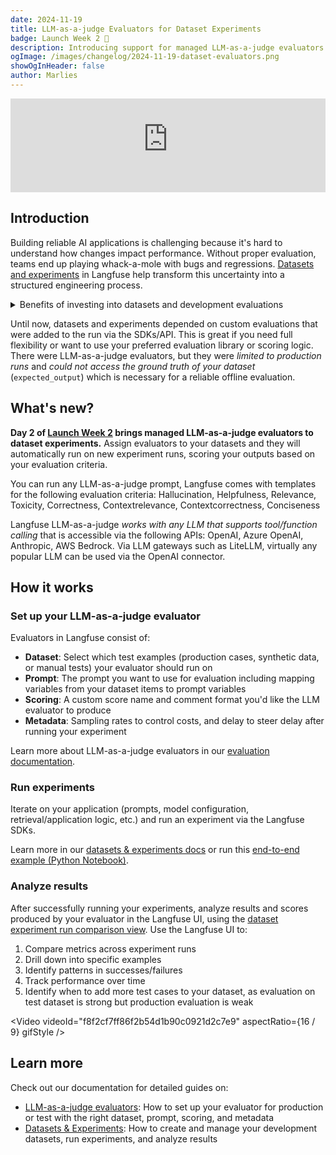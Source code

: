 ```yaml
---
date: 2024-11-19
title: LLM-as-a-judge Evaluators for Dataset Experiments
badge: Launch Week 2 🚀
description: Introducing support for managed LLM-as-a-judge evaluators for dataset experiments.
ogImage: /images/changelog/2024-11-19-dataset-evaluators.png
showOgInHeader: false
author: Marlies
---
```



<ChangelogHeader />

<iframe
  width="100%"
  className="aspect-[16/9] rounded mt-10 w-full"
  src="https://www.youtube-nocookie.com/embed/JOGMn5nqCSM?si=9-Et0tKtOYffyvru"
  title="YouTube video player"
  frameborder="0"
  allow="accelerometer; autoplay; clipboard-write; encrypted-media; gyroscope; picture-in-picture; web-share"
  referrerpolicy="strict-origin-when-cross-origin"
  allowFullScreen
></iframe>

## Introduction

Building reliable AI applications is challenging because it's hard to understand how changes impact performance. Without proper evaluation, teams end up playing whack-a-mole with bugs and regressions. [Datasets and experiments](/docs/datasets/overview) in Langfuse help transform this uncertainty into a structured engineering process.

<details>
<summary>Benefits of investing into datasets and development evaluations</summary>

- Measure the impact of changes before deployment
- Identify regressions early
- Compare specific dataset items across different runs using reliable scores
- Build stronger conviction in your test datasets by identifying gaps between test and production evaluations
- Create reliable feedback loops for development

</details>

Until now, datasets and experiments depended on custom evaluations that were added to the run via the SDKs/API. This is great if you need full flexibility or want to use your preferred evaluation library or scoring logic. There were LLM-as-a-judge evaluators, but they were _limited to production runs_ and _could not access the ground truth of your dataset_ (`expected_output`) which is necessary for a reliable offline evaluation.

## What's new?

**Day 2 of [Launch Week 2](/blog/2024-11-17-launch-week-2) brings managed LLM-as-a-judge evaluators to dataset experiments.** Assign evaluators to your datasets and they will automatically run on new experiment runs, scoring your outputs based on your evaluation criteria.

You can run any LLM-as-a-judge prompt, Langfuse comes with templates for the following evaluation criteria: Hallucination, Helpfulness, Relevance, Toxicity, Correctness, Contextrelevance, Contextcorrectness, Conciseness

Langfuse LLM-as-a-judge _works with any LLM that supports tool/function calling_ that is accessible via the following APIs: OpenAI, Azure OpenAI, Anthropic, AWS Bedrock. Via LLM gateways such as LiteLLM, virtually any popular LLM can be used via the OpenAI connector.

## How it works

<Steps>

### Set up your LLM-as-a-judge evaluator

Evaluators in Langfuse consist of:

- **Dataset**: Select which test examples (production cases, synthetic data, or manual tests) your evaluator should run on
- **Prompt**: The prompt you want to use for evaluation including mapping variables from your dataset items to prompt variables
- **Scoring**: A custom score name and comment format you'd like the LLM evaluator to produce
- **Metadata**: Sampling rates to control costs, and delay to steer delay after running your experiment

Learn more about LLM-as-a-judge evaluators in our [evaluation documentation](/docs/scores/model-based-evals).

### Run experiments

Iterate on your application (prompts, model configuration, retrieval/application logic, etc.) and run an experiment via the Langfuse SDKs.

Learn more in our [datasets & experiments docs](/docs/datasets/overview) or run this [end-to-end example (Python Notebook)](/docs/datasets/python-cookbook).

### Analyze results

After successfully running your experiments, analyze results and scores produced by your evaluator in the Langfuse UI, using the [dataset experiment run comparison view](/changelog/2024-11-18-dataset-runs-comparison-view). Use the Langfuse UI to:

1. Compare metrics across experiment runs
2. Drill down into specific examples
3. Identify patterns in successes/failures
4. Track performance over time
5. Identify when to add more test cases to your dataset, as evaluation on test dataset is strong but production evaluation is weak

<Video
  videoId="f8f2cf7ff86f2b54d1b90c0921d2c7e9"
  aspectRatio={16 / 9}
  gifStyle
/>

</Steps>

## Learn more

Check out our documentation for detailed guides on:

- [LLM-as-a-judge evaluators](/docs/scores/model-based-evals): How to set up your evaluator for production or test with the right dataset, prompt, scoring, and metadata
- [Datasets & Experiments](/docs/datasets/overview): How to create and manage your development datasets, run experiments, and analyze results
